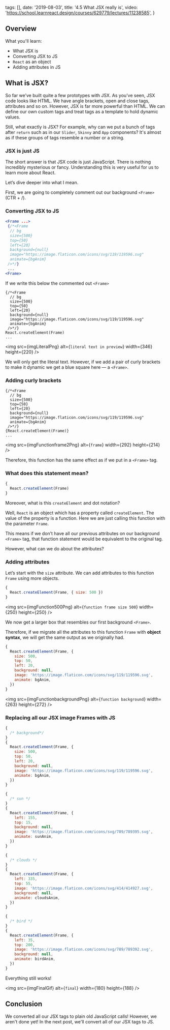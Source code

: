 
  tags: [],
  date: '2019-08-03',
  title: '4.5 What JSX really is',
  video: 'https://school.learnreact.design/courses/629779/lectures/11238585',
}


## Overview

What you'll learn:

- What JSX is
- Converting JSX to JS
- `React` as an object
- Adding attributes in JS

## What is JSX?

So far we’ve built quite a few prototypes with JSX. As you’ve seen, JSX code looks like HTML. We have angle brackets, open and close tags, attributes and so on. However, JSX is far more powerful than HTML. We can define our own custom tags and treat tags as a template to hold dynamic values.

Still, what exactly is JSX? For example, why can we put a bunch of tags after `return` such as in our `Slider`, `Skinny` and `App` components? It's almost as if these groups of tags resemble a number or a string.

### JSX is just JS

The short answer is that JSX code is just JavaScript. There is nothing incredibly mysterious or fancy. Understanding this is very useful for us to learn more about React.

Let’s dive deeper into what I mean.

First, we are going to completely comment out our background `<Frame>` (CTR + /).

### Converting JSX to JS

```jsx
<Frame ...>
 {/*<Frame
  // bg
  size={500}
  top={50}
  left={20}
  background={null}
  image="https://image.flaticon.com/icons/svg/119/119596.svg"
  animate={bgAnim}
 />*/}
 ...
<Frame>
```

If we write this below the commented out `<Frame>`

```jsx{10}
{/*<Frame
  // bg
  size={500}
  top={50}
  left={20}
  background={null}
  image="https://image.flaticon.com/icons/svg/119/119596.svg"
  animate={bgAnim}
 />*/}
React.createElement(Frame)
...
```

<img
  src={imgLiteralPng}
  alt={`literal text in preview`}
  width={346}
  height={220}
/>

We will only get the literal text. However, if we add a pair of curly brackets to make it dynamic we get a blue square here — a `<Frame>`.

### Adding curly brackets

```jsx{10}
{/*<Frame
  // bg
  size={500}
  top={50}
  left={20}
  background={null}
  image="https://image.flaticon.com/icons/svg/119/119596.svg"
  animate={bgAnim}
 />*/}
{React.createElement(Frame)}
...
```

<img src={imgFunctionframe2Png} alt={`frame`} width={292} height={214} />

Therefore, this function has the same effect as if we put in a `<Frame>` tag.

### What does this statement mean?

```jsx
{
  React.createElement(Frame)
}
```

Moreover, what is this `createElement` and dot notation?

Well, `React` is an object which has a property called `createElement`. The value of the property is a function. Here we are just calling this function with the parameter `Frame`.

This means if we don’t have all our previous attributes on our background `<Frame>` tag, that function statement would be equivalent to the original tag.

However, what can we do about the attributes?

### Adding attributes

Let’s start with the `size` attribute. We can add attributes to this function `Frame` using more objects.

```jsx
{
  React.createElement(Frame, { size: 500 })
}
```

<img
  src={imgFunction500Png}
  alt={`function frame size 500`}
  width={250}
  height={250}
/>

We now get a larger box that resembles our first background `<Frame>`.

Therefore, if we migrate all the attributes to this function `Frame` with **object syntax**, we will get the same output as we originally had.

```jsx
{
  React.createElement(Frame, {
    size: 500,
    top: 50,
    left: 20,
    background: null,
    image: 'https://image.flaticon.com/icons/svg/119/119596.svg',
    animate: bgAnim,
  })
}
```

<img
  src={imgFunctionbackgroundPng}
  alt={`function background`}
  width={263}
  height={272}
/>

### Replacing all our JSX image Frames with JS

```jsx
{
  /* background*/
}
{
  React.createElement(Frame, {
    size: 500,
    top: 50,
    left: 20,
    background: null,
    image: 'https://image.flaticon.com/icons/svg/119/119596.svg',
    animate: bgAnim,
  })
}

{
  /* sun */
}
{
  React.createElement(Frame, {
    left: 155,
    top: 15,
    background: null,
    image: 'https://image.flaticon.com/icons/svg/789/789395.svg',
    animate: sunAnim,
  })
}

{
  /* clouds */
}
{
  React.createElement(Frame, {
    left: 335,
    top: 55,
    image: 'https://image.flaticon.com/icons/svg/414/414927.svg',
    background: null,
    animate: cloudsAnim,
  })
}

{
  /* bird */
}
{
  React.createElement(Frame, {
    left: 35,
    top: 200,
    image: 'https://image.flaticon.com/icons/svg/789/789392.svg',
    background: null,
    animate: birdAnim,
  })
}
```

Everything still works!

<img src={imgFinalGif} alt={`final`} width={180} height={188} />

## Conclusion

We converted all our JSX tags to plain old JavaScript calls! However, we aren't done yet! In the next post, we'll convert all of our JSX tags to JS.
